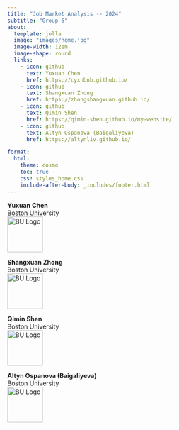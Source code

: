```yaml
---
title: "Job Market Analysis -- 2024"
subtitle: "Group 6"
about:
  template: jolla
  image: "images/home.jpg"
  image-width: 12em
  image-shape: round
  links:
    - icon: github
      text: Yuxuan Chen
      href: https://cyxnbnb.github.io/
    - icon: github
      text: Shangxuan Zhong
      href: https://zhongshangxuan.github.io/
    - icon: github
      text: Qimin Shen
      href: https://qimin-shen.github.io/my-website/
    - icon: github
      text: Altyn Ospanova (Baigaliyeva)
      href: https://altynliv.github.io/

format:
  html:
    theme: cosmo
    toc: true
    css: styles_home.css 
    include-after-body: _includes/footer.html
---
```


:::{.authors-container}

::: {.author-card}
**Yuxuan Chen**  
Boston University  
![BU Logo](images/bu_logo.png){width=80px}
:::

::: {.author-card}
**Shangxuan Zhong**  
Boston University  
![BU Logo](images/bu_logo.png){width=80px}
:::

::: {.author-card}
**Qimin Shen**  
Boston University  
![BU Logo](images/bu_logo.png){width=80px}
:::

::: {.author-card}
**Altyn Ospanova (Baigaliyeva)**  
Boston University  
![BU Logo](images/bu_logo.png){width=80px}
:::

:::

